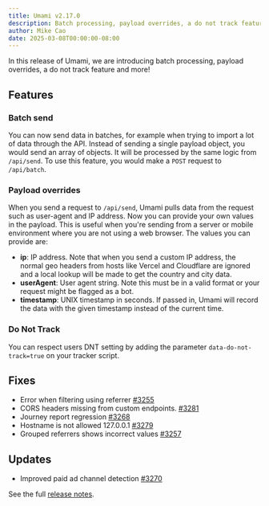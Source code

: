 ```yaml
---
title: Umami v2.17.0
description: Batch processing, payload overrides, a do not track feature and more.
author: Mike Cao
date: 2025-03-08T00:00:00-08:00
---
```


In this release of Umami, we are introducing batch processing, payload overrides, a do not track feature and more!

## Features

### Batch send

You can now send data in batches, for example when trying to import a lot of data through the API. Instead of sending a single payload object, you would send an array of objects. It will be processed by the same logic from `/api/send`. To use this feature, you would make a `POST` request to `/api/batch`.

### Payload overrides

When you send a request to `/api/send`, Umami pulls data from the request such as user-agent and IP address. Now you can provide your own values in the payload. This is useful when you're sending from a server or mobile environment where you are not using a web browser. The values you can provide are:

- **ip**: IP address. Note that when you send a custom IP address, the normal geo headers from hosts like Vercel and Cloudflare are ignored and a local lookup will be made to get the country and city data.
- **userAgent**: User agent string. Note this must be in a valid format or your request might be flagged as a bot.
- **timestamp**: UNIX timestamp in seconds. If passed in, Umami will record the data with the given timestamp instead of the current time.

### Do Not Track

You can respect users DNT setting by adding the parameter `data-do-not-track=true` on your tracker script.

## Fixes
- Error when filtering using referrer [#3255](https://github.com/umami-software/umami/issues/3255)
- CORS headers missing from custom endpoints. [#3281](https://github.com/umami-software/umami/issues/3281)
- Journey report regression [#3268](https://github.com/umami-software/umami/issues/3268)
- Hostname is not allowed 127.0.0.1 [#3279](https://github.com/umami-software/umami/issues/3279)
- Grouped referrers shows incorrect values [#3257](https://github.com/umami-software/umami/issues/3257)

## Updates
- Improved paid ad channel detection [#3270](https://github.com/umami-software/umami/issues/3270)

See the full [release notes](https://github.com/umami-software/umami/releases/tag/v2.17.0).

